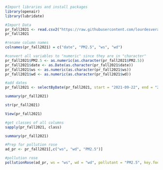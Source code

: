 ```r
#Import libraries and install packages
library(openair)
library(lubridate)
```

```r
#Import Data
pr_fall2021 <- read.csv2("https://raw.githubusercontent.com/lourdesvera/Community_Air_Montoring/master/Wind_Analyses/Wind%20Pollution%202%20yrs.csv", header = TRUE, sep = ",", stringsAsFactors = FALSE)
pr_fall2021
```

```r
#rename column names
colnames(pr_fall2021) = c("date", "PM2.5", "ws", "wd")
```

```r
#convert all variables to "numeric" since they are in "character"
pr_fall2021$PM2.5 <- as.numeric(as.character(pr_fall2021$PM2.5))
pr_fall2021$date <- as.Date(as.character(pr_fall2021$date))
pr_fall2021$ws <- as.numeric(as.character(pr_fall2021$ws))
pr_fall2021$wd <- as.numeric(as.character(pr_fall2021$wd))
```

```r
#add dates
pr_fall2021 <- selectByDate(pr_fall2021, start = "2021-09-22", end = "2021-12-20")
```

```r
summary(pr_fall2021)
```

```r
str(pr_fall2021)
```

```r
View(pr_fall2021)
```

```r
#get classes of all columns
sapply(pr_fall2021, class)
```

```r
summary(pr_fall2021)
```

```r
#Prep for pollution rose
ad_pr <- pr_fall2021[,c("ws", "wd", "PM2.5")]
```

```r
#pollution rose
pollutionRose(ad_pr, ws = "ws", wd = "wd", pollutant = "PM2.5", key.footer = "Fall 2021 PM2.5 Plot in Armourdale, KS (ug/m^3)", key.position = "right", breaks = c(0,15,30,45,60,100), grid.line = 5, key = list(labels = c("0-15", "16-30", "31-45", "46-60", "60+")))
```

